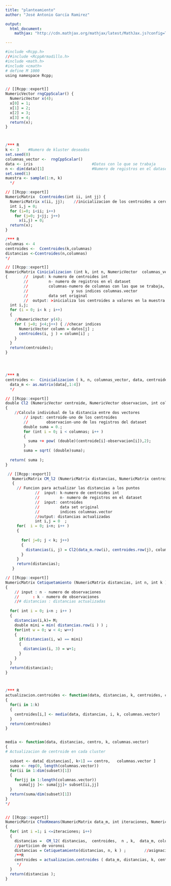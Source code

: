 ```yaml
---
title: "planteamiento"
author: "José Antonio García Ramirez"

output: 
  html_document:
    mathjax: "http://cdn.mathjax.org/mathjax/latest/MathJax.js?config=TeX-AMS-MML_HTMLorMML"

---
```


```r
#include <Rcpp.h>
//#include <RcppArmadillo.h>
#include <math.h>
#include <cmath>
# define M 1000
using namespace Rcpp;


// [[Rcpp::export]]
NumericVector rngCppScalar() {
  NumericVector x(4);
  x[0] = 1;
  x[1] = 2;
  x[2] = 3;
  x[3] = 4;
  return(x);
}



/*** R
k <- 3    #Numero de kluster deseados
set.seed(0)
columnas_vector <-  rngCppScalar()
data <- iris                          #Datos con lo que se trabaja
n <- dim(data)[1]                     #Numero de registros en el dataset
set.seed(1)
muestra <- sample(1:n, k)
  */

// [[Rcpp::export]]
NumericMatrix  Ccentroides(int ii, int jj) {
  NumericMatrix x(ii, jj);    //inicializacion de los centroides a cero
  int i,j = 0;
  for (i=0; i<ii; i++)
    for (j=0; j<jj; j++)
      x(i,j) = 0;
  return(x);
}

/*** R
columnas <- 4
centroides <-  Ccentroides(k,columnas)
distancias <-Ccentroides(n,columnas)
*/

// [[Rcpp::export]]
NumericMatrix Cinicializacion (int k, int n, NumericVector  columnas_vector, DataFrame datos, NumericMatrix centroides,NumericVector muestra )
{       //  input: k-numero de centroides int
        //         n- numero de registros en el dataset
        //         columnas-numero de columnas con las que se trabaja,
        //                   y sus indices columnas.vector
        //         data set original
        //  output: >inicializa los centroides a valores en la muestra
  int i,j;
  for (i = 0; i< k ; i++)
  { 
    //NumericVector y(4);
    for ( j=0; j<4;j++) { //checar indices
      NumericVector column = datos[j] ;
      centroides(i, j ) = column[i] ;
    }
  }
  return(centroides);
}




/*** R
centroides <-  Cinicializacion ( k, n, columnas_vector, data, centroides, muestra )
  data_m <- as.matrix(data[,1:4])
  */

// [[Rcpp::export]]
double Cl2 (NumericVector centroide, NumericVector observacion, int columnas)
{
    //Calculo individual de la distancia entre dos vectores
        // input: centroide-uno de los centroides
        //        observacion-uno de los registros del dataset
        double suma = 0.;
        for (int i = 0; i < columnas; i++ )
        {
          suma += pow( (double)(centroide[i]-observacion[i]),2);
        }
        suma = sqrt( (double)suma);
        
  return( suma );
}

 // [[Rcpp::export]]
   NumericMatrix CM_l2 (NumericMatrix distancias, NumericMatrix centroides, int n , int k, NumericMatrix data_m, NumericVector columnas_vector, int columnas)
   {
     // Funcion para actualizar las distancias a los puntos
             //  input: k-numero de centroides int
             //         n- numero de registros en el dataset
             //  input: centroides
             //         data set original
             //         indices columnas.vector
             //output: distancias actualizadas 
             int i,j = 0  ;
     for(  i = 0; i<n; i++ )
     {
       
       for( j=0; j < k; j++)
       {
         distancias(i, j) = Cl2(data_m.row(i), centroides.row(j), columnas) ; 
       }
     }
     return(distancias);
   }

// [[Rcpp::export]]
NumericMatrix Cetiquetamiento (NumericMatrix distancias, int n, int k )
{
    // input : n - numero de observaciones
    //      : k - numero de observaciones
    //# distancias : distancias actualizadas
  
  for( int i = 0; i<n ; i++ )
  {
    distancias(i,k)= M;
    double mini = min( distancias.row(i ) ) ;
    for(int w = 0; w < 4; w++)
    {
      if(distancias(i, w) == mini)
      {
        distancias(i, 3) = w+1;
      }
    }
  }
  return(distancias);
}



/*** R
actualizacion.centroides <- function(data, distancias, k, centroides, columnas.vector )
{
  for(i in 1:k)
  {
    centroides[i,] <- media(data, distancias, i, k, columnas.vector)
  }
  return(centroides)
}


media <- function(data, distancias, centro, k, columnas.vector)
{
# Actualizacion de centroide en cada cluster
  
  subset <- data[ distancias[, k+1] == centro,   columnas.vector ]
  suma <- rep(0, length(columnas.vector))
  for(ii in 1:dim(subset)[1])
  {
    for(jj in 1:length(columnas.vector))
      suma[jj ]<- suma[jj]+ subset[ii,jj] 
  }
  return(suma/dim(subset)[1])
}
*/


// [[Rcpp::export]]
NumericMatrix CfooKmeans(NumericMatrix data_m, int iteraciones, NumericMatrix distancias, NumericMatrix centroides, int n, NumericVector columnas_vector, int columnas, int k )
{
  for( int i =1; i <=iteraciones; i++)
  {
    distancias =  CM_l2( distancias,  centroides,  n , k,  data_m, columnas_vector ,  columnas);
    //particion de voronoi
    distancias = Cetiquetamiento(distancias, n, k ) ;        //asignacion de kluster;
    /**R
    centroides = actualizacion.centroides ( data_m, distancias, k, centroides, columnas_vector );
     */
  }
  return(distancias );
}

```

